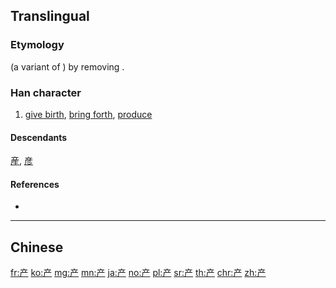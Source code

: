 {{character info/new}}
{{also|産|產}}
==Translingual==
{{Han simplified forms|產|産|产}}
===Etymology===
{{Han simp|産}} (a variant of {{m|mul|產}}) by removing {{m|mul|生}}.

===Han character===
{{Han char|rn=8|rad=亠|as=04|sn=6|four=0020|canj=YTH|ids=⿳亠丷厂}}

# [[give birth]], [[bring forth]], [[produce]]

====Descendants====
[[産]], [[彦]]

====References====
* {{Han ref|kx=0088.111|hdz=10283.030|uh=4EA7|ud=20135}}

----

==Chinese==
{{zh-see|產}}

[[fr:产]]
[[ko:产]]
[[mg:产]]
[[mn:产]]
[[ja:产]]
[[no:产]]
[[pl:产]]
[[sr:产]]
[[th:产]]
[[chr:产]]
[[zh:产]]